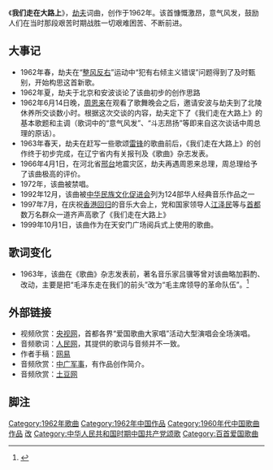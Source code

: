 {{Refimprove|time=2019-08-14T10:54:17+00:00}}
{{for|2019年纪录片|我们走在大路上 (纪录片)}}
《'''我们走在大路上'''》，[[劫夫|劫夫]]词曲，创作于1962年。该首慷慨激昂，意气风发，鼓励人们在当时那段艰苦时期战胜一切艰难困苦、不断前进。

== 大事记 ==
*1962年春，劫夫在“[[整风反右|整风反右]]”运动中“犯有右倾主义错误”问题得到了及时甄别，开始构思这首新歌。
*1962年夏，劫夫于北京和安波谈论了该曲初步的创作思路
*1962年6月14日晚，[[周恩来|周恩来]]在观看了歌舞晚会之后，邀请安波与劫夫到了北陵休养所交谈数小时。根据这次交谈的内容，劫夫定下了《我们走在大路上》的基本歌题和主调（歌词中的“意气风发”、“斗志昂扬”等即来自这次谈话中周总理的原话）。
*1963年春天，劫夫在赶写一些歌颂[[雷锋|雷锋]]的歌曲前后，《我们走在大路上》的创作终于初步完成，在辽宁省内有关报刊及《歌曲》杂志发表。
*1966年4月1日，在河北省[[邢台|邢台]]地震灾区，劫夫再遇周恩来总理，周总理给予了该曲极高的评价。
*1972年，该曲被禁唱。
*1992年12月，该曲被[[中华民族文化促进会|中华民族文化促进会]]列为124部华人经典音乐作品之一
*1997年7月，在庆祝[[香港回归|香港回归]]的音乐大会上，党和国家领导人[[江泽民|江泽民]]等与[[北京|首都]]数万名群众一道齐声高歌了《我们走在大路上》
*1999年10月1日，该曲作为在天安门广场阅兵式上使用的歌曲。

== 歌词变化 ==
*1963年，该曲在《歌曲》杂志发表前，著名音乐家吕骥等曾对该曲略加斟酌、改动，主要是把“毛泽东走在我们的前头”改为“毛主席领导的革命队伍”。<ref name="Bunny_163.com">{{Cite web |url=http://ent.163.com/09/0817/17/5GUFM88E00033JI3.html |title=董宝瑞：《我们走在大路上》问世前后 |publisher=网易·进入建国六十周年专题 |date=2009-08-17 |accessdate=2011-07-11 |language=zh-hans |archive-date=2019-08-10 |archive-url=https://web.archive.org/web/20190810210935/http://ent.163.com/09/0817/17/5GUFM88E00033JI3.html |dead-url=no }}</ref>

== 外部链接 ==
*视频欣赏：[http://ent.cctv.com/music/special/aggqdjc/20090827/108472.shtml 央视网]{{Wayback|url=http://ent.cctv.com/music/special/aggqdjc/20090827/108472.shtml |date=20190813131426 }}，首都各界“爱国歌曲大家唱”活动大型演唱会全场演唱。
*音频歌词：[http://tv.people.com.cn/GB/79889/9401462.html 人民网]{{Wayback|url=http://tv.people.com.cn/GB/79889/9401462.html |date=20160304050526 }}，其提供的歌词与音频并不一致。
*作者手稿：[http://ent.163.com/09/0817/17/5GUFM88E00033JI3.html 网易]{{Wayback|url=http://ent.163.com/09/0817/17/5GUFM88E00033JI3.html |date=20190810210935 }}
*音频欣赏：[http://www.cnr.cn/junshi/jsyx/jgll/201103/t20110315_507792718.html 中广军事]，有作品创作简介。
*音频欣赏：[http://www.tudou.com/programs/view/VewzCF4ziyA/ 土豆网]{{Wayback|url=http://www.tudou.com/programs/view/VewzCF4ziyA/ |date=20150603031730 }}

== 脚注 ==
{{reflist}}

{{中宣部推荐100首爱国歌曲}}
{{放歌九十年|cat|W}}
[[Category:1962年歌曲|Category:1962年歌曲]]
[[Category:1962年中国作品|Category:1962年中国作品]]
[[Category:1960年代中国歌曲作品|Category:1960年代中国歌曲作品]]
[[Category:毛泽东颂歌|改]]
[[Category:中华人民共和国时期中国共产党颂歌|Category:中华人民共和国时期中国共产党颂歌]]
[[Category:百首爱国歌曲|Category:百首爱国歌曲]]
